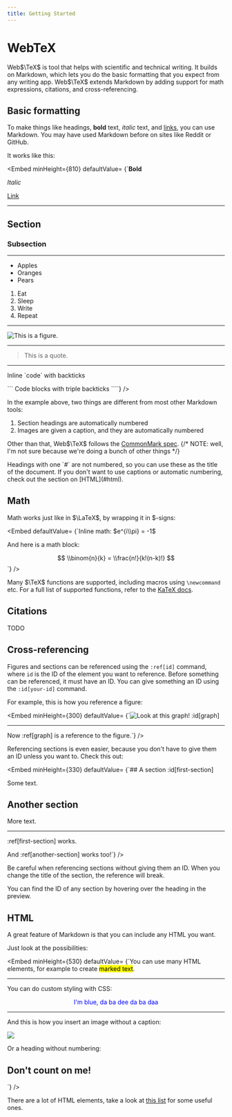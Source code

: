 ```yaml
---
title: Getting Started
---
```


# WebTeX

Web$\TeX$ is tool that helps with scientific and technical writing. It builds on Markdown, which lets you do the basic formatting that you expect from any writing app. Web$\TeX$ extends Markdown by adding support for math expressions, citations, and cross-referencing.

## Basic formatting

To make things like headings, **bold** text, _italic_ text, and [links](#), you can use Markdown. You may have used Markdown before on sites like Reddit or GitHub.

It works like this:

<Embed 
  minHeight={810}
  defaultValue=
{`**Bold**

_Italic_

[Link](https://webtex.vercel.app/)

---

## Section

### Subsection

---

- Apples
- Oranges
- Pears

1. Eat
2. Sleep
3. Write
4. Repeat

---

![This is a figure.](/nickelback.jpg)

---

> This is a quote.

---

Inline \`code\` with backticks

\`\`\`
Code blocks with triple backticks
\`\`\``}
/>

In the example above, two things are different from most other Markdown tools:

1. Section headings are automatically numbered
2. Images are given a caption, and they are automatically numbered

Other than that, Web$\TeX$ follows the [CommonMark spec](https://commonmark.org/).
{/* NOTE: well, I'm not sure because we're doing a bunch of other things */}

<Callout>
  Headings with one `#` are not numbered, so you can use these as the title of
  the document.
</Callout>

<Callout>
  If you don't want to use captions or automatic numbering, check out the
  section on [HTML](#html).
</Callout>

## Math

Math works just like in $\LaTeX$, by wrapping it in $-signs:

<Embed defaultValue=
{`Inline math: $e^{i\\pi} = -1$

And here is a math block:

$$
\\binom{n}{k} = \\frac{n!}{k!(n-k)!}
$$`}
/>

Many $\TeX$ functions are supported, including macros using `\newcommand` etc. For a full list of supported functions, refer to the [KaTeX docs](https://katex.org/docs/supported.html).

## Citations

TODO

## Cross-referencing

Figures and sections can be referenced using the `:ref[id]` command, where `id` is the ID of the element you want to reference. Before something can be referenced, it must have an ID. You can give something an ID using the `:id[your-id]` command.

For example, this is how you reference a figure:

<Embed
  minHeight={300}
  defaultValue=
{`![Look at this graph!](/nickelback.jpg) :id[graph]

---

Now :ref[graph] is a reference to the figure.`}
/>

Referencing sections is even easier, because you don't have to give them an ID unless you want to. Check this out:

<Embed
  minHeight={330}
  defaultValue=
{`## A section :id[first-section]

Some text.

## Another section

More text.

---

:ref[first-section] works.

And :ref[another-section] works too!`}
/>

<Callout variant="warning">Be careful when referencing sections without giving them an ID. When you change the title of the section, the reference will break.</Callout>

<Callout>You can find the ID of any section by hovering over the heading in the preview.</Callout>

## HTML

A great feature of Markdown is that you can include any HTML you want.

Just look at the possibilities:

<Embed
  minHeight={530}
  defaultValue=
{`You can use many HTML elements, for example to create <mark>marked text</mark>.

---

You can do custom styling with CSS:

<p style="color: blue; text-align: center;">I'm blue, da ba dee da ba daa</p>

---

And this is how you insert an image without a caption:

<img src="/nickelback.jpg">

Or a heading without numbering:

<h2>Don't count on me!</h2>
`}
/>

<Callout>There are a lot of HTML elements, take a look at [this list](https://developer.mozilla.org/en-US/docs/Web/HTML/Element#inline_text_semantics) for some useful ones.</Callout>

